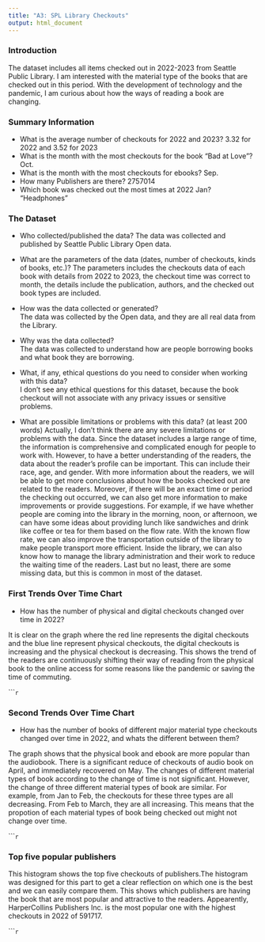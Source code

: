 ```yaml
---
title: "A3: SPL Library Checkouts"
output: html_document
---
```


### Introduction

The dataset includes all items checked out in 2022-2023 from Seattle Public Library. I am interested with the material type of the books that are checked out in this period. With the development of technology and the pandemic, I am curious about how the ways of reading a book are changing.

### Summary Information

- What is the average number of checkouts for 2022 and 2023?
  3.32 for 2022 and 3.52 for 2023
- What is the month with the most checkouts for the book "Bad at Love"?
  Oct.
- What is the month with the most checkouts for ebooks?
  Sep.
- How many Publishers are there?
  2757014
- Which book was checked out the most times at 2022 Jan?
  "Headphones"

### The Dataset

- Who collected/published the data?
  The data was collected and published by Seattle Public Library Open data. 
  
- What are the parameters of the data (dates, number of checkouts, kinds of books, etc.)?
  The parameters includes the checkouts data of each book with details from 2022 to 2023, 
  the checkout time was correct to month, the details include the publication, authors, 
  and the checked out book types are included.

- How was the data collected or generated?  
  The data was collected by the Open data, and they are all real data from the Library.

- Why was the data collected?  
  The data was collected to understand how are people borrowing books and what book they are borrowing.

- What, if any, ethical questions do you need to consider when working with this data?  
  I don't see any ethical questions for this dataset, because the book checkout will not 
  associate with any privacy issues or sensitive problems.

- What are possible limitations or problems with this data?   (at least 200 words)
  Actually, I don't think there are any severe limitations or problems with the data. Since the 
  dataset includes a large range of time, the information is comprehensive and complicated enough
  for people to work with. However, to have a better understanding of the readers, the data about the 
  reader's profile can be important. This can include their race, age, and gender. With more information
  about the readers, we will be able to get more conclusions about how the books checked out are related
  to the readers. Moreover, if there will be an exact time or period the checking out occurred, we can 
  also get more information to make improvements or provide suggestions. For example, if we have 
  whether people are coming into the library in the morning, noon, or afternoon, we can have some ideas
  about providing lunch like sandwiches and drink like coffee or tea for them based on the flow rate. 
  With the known flow rate, we can also improve the transportation outside of the library to make 
  people transport more efficient. Inside the library, we can also know how to manage the library 
  administration and their work to reduce the waiting time of the readers. Last but no least, there are 
  some missing data, but this is common in most of the dataset.
  


### First Trends Over Time Chart

- How has the number of physical and digital checkouts changed over time in 2022?

It is clear on the graph where the red line represents the digital checkouts and the blue line represent
physical checkouts, the digital checkouts is increasing and the physical checkout is decreasing. This 
shows the trend of the readers are continuously shifting their way of reading from the physical book to the online access for some reasons like the pandemic or saving the time of commuting.

``````r
```

### Second Trends Over Time Chart

- How has the number of books of different major material type checkouts changed over time in 2022, 
and whats the different between them?

The graph shows that the physical book and ebook are more popular than the audiobook. There is a significant reduce of checkouts of audio book on April, and immediately recovered on May. The changes of different material types of book according to the change of time is not significant. However, the change of three different material types of book are similar. For example, from Jan to Feb, the checkouts for these three types are all decreasing. From Feb to March, they are all increasing. This means that the propotion of each material types of book being checked out might not change over time.


``````r
```

### Top five popular publishers

This histogram shows the top five checkouts of publishers.The histogram was designed for this part to get a clear reflection on which one is the best and we can easily compare them. This shows which publishers are having the book that are most popular and attractive to the readers. Appearently, HarperCollins Publishers Inc. is the most popular one with the highest checkouts in 2022 of 591717.

``````r
```


